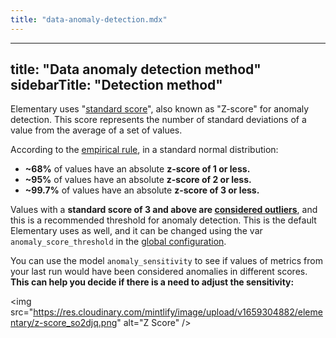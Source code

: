 ```yaml
---
title: "data-anomaly-detection.mdx"
---
```


---
title: "Data anomaly detection method"
sidebarTitle: "Detection method"
---

Elementary uses "[standard score](https://en.wikipedia.org/wiki/Standard_score)", also known as "Z-score" for anomaly detection. This score represents the number of standard deviations of a value from the average of a set of values.

According to the [empirical rule](https://www.statisticshowto.com/probability-and-statistics/statistics-definitions/empirical-rule-2/), in a standard normal distribution:

- **~68%** of values have an absolute **z-score of 1 or less.**
- **~95%** of values have an absolute **z-score of 2 or less.**
- **~99.7%** of values have an absolute **z-score of 3 or less.**

Values with a **standard score of 3 and above are [considered outliers](https://www.ctspedia.org/do/view/CTSpedia/OutLier)**, and this is a recommended threshold for anomaly detection.
This is the default Elementary uses as well, and it can be changed using the var `anomaly_score_threshold` in the [global configuration](/data-tests/elementary-tests-configuration).

You can use the model `anomaly_sensitivity` to see if values of metrics from your last run would have been considered anomalies in different scores. **This can help you decide if there is a need to adjust the sensitivity:**

&lt;img
  src="https://res.cloudinary.com/mintlify/image/upload/v1659304882/elementary/z-score_so2djq.png"
  alt="Z Score"
/&gt;
